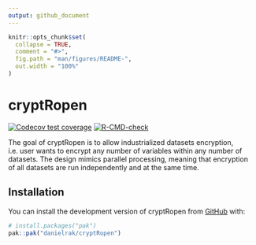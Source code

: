 ```yaml
---
output: github_document
---
```


<!-- README.md is generated from README.Rmd. Please edit that file -->

```r
knitr::opts_chunk$set(
  collapse = TRUE,
  comment = "#>",
  fig.path = "man/figures/README-",
  out.width = "100%"
)
```

# cryptRopen

<!-- badges: start -->
[![Codecov test coverage](https://codecov.io/gh/danielrak/cryptRopen/graph/badge.svg)](https://app.codecov.io/gh/danielrak/cryptRopen)
[![R-CMD-check](https://github.com/danielrak/cryptRopen/actions/workflows/R-CMD-check.yaml/badge.svg)](https://github.com/danielrak/cryptRopen/actions/workflows/R-CMD-check.yaml)
<!-- badges: end -->

The goal of cryptRopen is to allow industrialized datasets encryption, i.e. user wants to encrypt any number of variables within any number of datasets. The design mimics parallel processing, meaning that encryption of all datasets are run independently and at the same time. 

## Installation

You can install the development version of cryptRopen from [GitHub](https://github.com/) with:

``` r
# install.packages("pak")
pak::pak("danielrak/cryptRopen")
```

